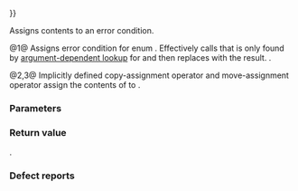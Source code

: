 {{cpp/error/error_condition/title | operator{{=}}}}
{{cpp/error/error_condition/navbar}}
{{dcl begin}}
{{dcl | num=1 | since=c++11 | 1=
template&lt; class ErrorConditionEnum &gt;
error_condition&amp; operator=( ErrorConditionEnum e ) noexcept;
}}
{{dcl | num=2 | since=c++11 | notes={{mark implicit}} | 1=
error_condition&amp; operator=( const error_condition&amp; other ) = default;
}}
{{dcl | num=3 | since=c++11 | notes={{mark implicit}} | 1=
error_condition&amp; operator=( error_condition&amp;&amp; other ) = default;
}}
{{dcl end}}

Assigns contents to an error condition.

@1@ Assigns error condition for enum {{tt|e}}. Effectively calls {{tt|make_error_condition}} that is only found by [[cpp/language/adl|argument-dependent lookup]] for {{tt|e}} and then replaces {{c|*this}} with the result. {{cpp/enable_if|{{c|std::is_error_condition_enum&lt;ErrorConditionEnum&gt;::value}} is {{c|true}}}}.

@2,3@ Implicitly defined copy-assignment operator and move-assignment operator assign the contents of {{tt|other}} to {{c|*this}}.

===Parameters===
{{par begin}}
{{par | e | error condition enum}}
{{par | other | another error condition to assign with}}
{{par end}}

===Return value===
{{c|*this}}.

===Defect reports===
{{dr list begin}}
{{dr list item|wg=lwg|dr=3629|std=C++11|before=only {{tt|std::make_error_condition}} overloads were used|after=ADL-found overloads are used}}
{{dr list end}}

{{langlinks|de|es|ja|ru|zh}}